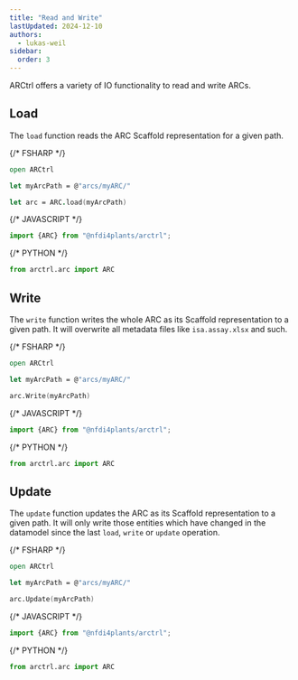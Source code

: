 ```yaml
---
title: "Read and Write"
lastUpdated: 2024-12-10
authors:
  - lukas-weil
sidebar:
  order: 3
---
```



ARCtrl offers a variety of IO functionality to read and write ARCs. 

## Load

The `load` function reads the ARC Scaffold representation for a given path.

<Tabs syncKey="pl">

{/* FSHARP */}
<TabItem label="FSharp" icon='seti:'>

```fsharp
open ARCtrl

let myArcPath = @"arcs/myARC/"

let arc = ARC.load(myArcPath)
```
</TabItem>

{/* JAVASCRIPT */}
<TabItem label="Javascript" icon='seti:javascript'>

```js
import {ARC} from "@nfdi4plants/arctrl";
```
</TabItem>

{/* PYTHON */}
<TabItem label="Python" icon='seti:python'>

```py
from arctrl.arc import ARC
```

</TabItem>
</Tabs>


## Write

The `write` function writes the whole ARC as its Scaffold representation to a given path. It will overwrite all metadata files like `isa.assay.xlsx` and such.

<Tabs syncKey="pl">

{/* FSHARP */}
<TabItem label="FSharp" icon='seti:'>

```fsharp
open ARCtrl

let myArcPath = @"arcs/myARC/"

arc.Write(myArcPath)
```
</TabItem>

{/* JAVASCRIPT */}
<TabItem label="Javascript" icon='seti:javascript'>

```js
import {ARC} from "@nfdi4plants/arctrl";
```
</TabItem>

{/* PYTHON */}
<TabItem label="Python" icon='seti:python'>

```py
from arctrl.arc import ARC
```

</TabItem>
</Tabs>


## Update

The `update` function updates the ARC as its Scaffold representation to a given path. 
It will only write those entities which have changed in the datamodel since the last `load`, `write` or `update` operation.

<Tabs syncKey="pl">

{/* FSHARP */}
<TabItem label="FSharp" icon='seti:'>

```fsharp
open ARCtrl

let myArcPath = @"arcs/myARC/"

arc.Update(myArcPath)
```
</TabItem>

{/* JAVASCRIPT */}
<TabItem label="Javascript" icon='seti:javascript'>

```js
import {ARC} from "@nfdi4plants/arctrl";
```
</TabItem>

{/* PYTHON */}
<TabItem label="Python" icon='seti:python'>

```py
from arctrl.arc import ARC
```

</TabItem>
</Tabs>